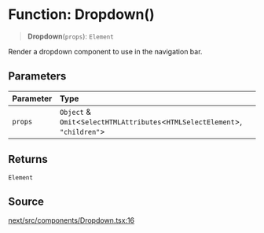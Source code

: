 # Function: Dropdown()

> **Dropdown**(`props`): `Element`

Render a dropdown component to use in the navigation bar.

## Parameters

| Parameter | Type |
| :------ | :------ |
| `props` | `Object` & `Omit`\<`SelectHTMLAttributes`\<`HTMLSelectElement`\>, `"children"`\> |

## Returns

`Element`

## Source

[next/src/components/Dropdown.tsx:16](https://github.com/gpbl/react-day-picker/blob/86f49ff11/next/src/components/Dropdown.tsx#L16)
